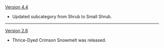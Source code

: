 {{Change History/Header}}
[[Version 4.4]]
* Updated subcategory from Shrub to Small Shrub.
----
[[Version 2.6]]
* Thrice-Dyed Crimson Snowmelt was released.